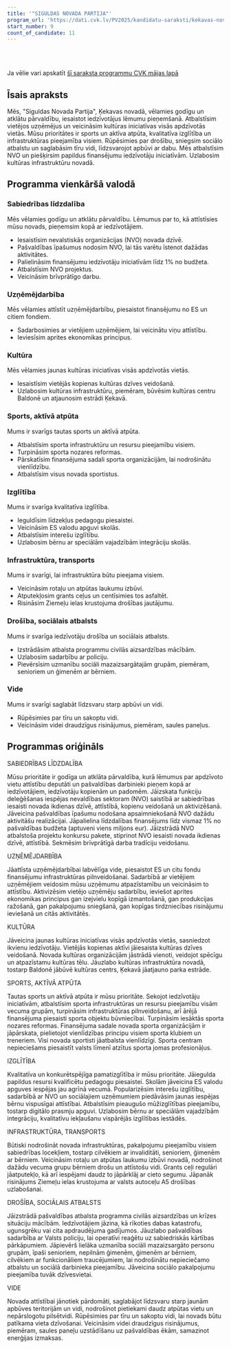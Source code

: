 ```yaml
---
title: '"SIGULDAS NOVADA PARTIJA"'
program_url: 'https://dati.cvk.lv/PV2025/kandidatu-saraksti/kekavas-novads/siguldas-novada-partija'
start_number: 9
count_of_candidate: 11
---
```



<Badge text="Sabiedrības līdzdalība" variant="note" size="small" /> <Badge text="Uzņēmējdarbības attīstība" variant="note" size="small" /> <Badge text="Kultūras iniciatīvas" variant="note" size="small" /> <Badge text="Sporta infrastruktūra" variant="note" size="small" /> <Badge text="Sociālais atbalsts" variant="note" size="small" />

<br/><br/> 

<Card title='Šis ir mākslīga intelekta ģenerēts apraksts' icon='starlight'>
    Ja vēlie vari apskatīt <a href={frontmatter.program_url} target='_blank'>šī saraksta programmu CVK mājas lapā</a>
    </Card>

## Īsais apraksts

Mēs, "Siguldas Novada Partija", Ķekavas novadā, vēlamies godīgu un atklātu pārvaldību, iesaistot iedzīvotājus lēmumu pieņemšanā. Atbalstīsim vietējos uzņēmējus un veicināsim kultūras iniciatīvas visās apdzīvotās vietās. Mūsu prioritātes ir sports un aktīva atpūta, kvalitatīva izglītība un infrastruktūras pieejamība visiem. Rūpēsimies par drošību, sniegsim sociālo atbalstu un saglabāsim tīru vidi, līdzsvarojot apbūvi ar dabu. Mēs atbalstīsim NVO un piešķirsim papildus finansējumu iedzīvotāju iniciatīvām. Uzlabosim kultūras infrastruktūru novadā.

## Programma vienkāršā valodā

### Sabiedrības līdzdalība

Mēs vēlamies godīgu un atklātu pārvaldību. Lēmumus par to, kā attīstīsies mūsu novads, pieņemsim kopā ar iedzīvotājiem.

*   Iesaistīsim nevalstiskās organizācijas (NVO) novada dzīvē.
*   Pašvaldības īpašumus nodosim NVO, lai tās varētu īstenot dažādas aktivitātes.
*   Palielināsim finansējumu iedzīvotāju iniciatīvām līdz 1% no budžeta.
*   Atbalstīsim NVO projektus.
*   Veicināsim brīvprātīgo darbu.

### Uzņēmējdarbība

Mēs vēlamies attīstīt uzņēmējdarbību, piesaistot finansējumu no ES un citiem fondiem.

*   Sadarbosimies ar vietējiem uzņēmējiem, lai veicinātu viņu attīstību.
*   Ieviesīsim aprites ekonomikas principus.

### Kultūra

Mēs vēlamies jaunas kultūras iniciatīvas visās apdzīvotās vietās.

*   Iesaistīsim vietējās kopienas kultūras dzīves veidošanā.
*   Uzlabosim kultūras infrastruktūru, piemēram, būvēsim kultūras centru Baldonē un atjaunosim estrādi Ķekavā.

### Sports, aktīvā atpūta

Mums ir svarīgs tautas sports un aktīvā atpūta.

*   Atbalstīsim sporta infrastruktūru un resursu pieejamību visiem.
*   Turpināsim sporta nozares reformas.
*   Pārskatīsim finansējuma sadali sporta organizācijām, lai nodrošinātu vienlīdzību.
*   Atbalstīsim visus novada sportistus.

### Izglītība

Mums ir svarīga kvalitatīva izglītība.

*   Ieguldīsim līdzekļus pedagogu piesaistei.
*   Veicināsim ES valodu apguvi skolās.
*   Atbalstīsim interešu izglītību.
*   Uzlabosim bērnu ar speciālām vajadzībām integrāciju skolās.

### Infrastruktūra, transports

Mums ir svarīgi, lai infrastruktūra būtu pieejama visiem.

*   Veicināsim rotaļu un atpūtas laukumu izbūvi.
*   Atputekļosim grants ceļus un centīsimies tos asfaltēt.
*   Risināsim Ziemeļu ielas krustojuma drošības jautājumu.

### Drošība, sociālais atbalsts

Mums ir svarīga iedzīvotāju drošība un sociālais atbalsts.

*   Izstrādāsim atbalsta programmu civilās aizsardzības mācībām.
*   Uzlabosim sadarbību ar policiju.
*   Pievērsīsim uzmanību sociāli mazaizsargātajām grupām, piemēram, senioriem un ģimenēm ar bērniem.

### Vide

Mums ir svarīgi saglabāt līdzsvaru starp apbūvi un vidi.

*   Rūpēsimies par tīru un sakoptu vidi.
*   Veicināsim videi draudzīgus risinājumus, piemēram, saules paneļus.

## Programmas oriģināls

SABIEDRĪBAS LĪDZDALĪBA

Mūsu prioritāte ir godīga un atklāta pārvaldība, kurā lēmumus par apdzīvoto vietu attīstību deputāti un pašvaldības darbinieki pieņem kopā ar iedzīvotājiem, iedzīvotāju kopienām un padomēm.
Jāizskata funkciju deleģēšanas iespējas nevaldības sektoram (NVO) saistībā ar sabiedrības iesaisti novada ikdienas dzīvē, attīstībā, kopienu veidošanā un aktivizēšanā. Jāveicina pašvaldības īpašumu nodošana apsaimniekošanā NVO dažādu aktivitāšu realizācijai.
Jāpalielina līdzdalības finansējums līdz vismaz 1% no pašvaldības budžeta (aptuveni viens miljons eur). Jāizstrādā NVO atbalstoša projektu konkursu pakete, stiprinot NVO iesaisti novada ikdienas dzīvē, attīstībā. Sekmēsim brīvprātīgā darba tradīciju veidošanu.

UZŅĒMĒJDARBĪBA

Jāattīsta uzņēmējdarbībai labvēlīga vide, piesaistot ES un citu fondu finansējumu infrastruktūras pilnveidošanai. Sadarbībā ar vietējiem uzņēmējiem veidosim mūsu uzņēmumu atpazīstamību un veicināsim to attīstību. Aktivizēsim vietējo uzņēmēju sadarbību, ieviešot aprites ekonomikas principus gan izejvielu kopīgā izmantošanā, gan produkcijas ražošanā, gan pakalpojumu sniegšanā, gan kopīgas tirdzniecības risinājumu ieviešanā un citās aktivitātēs.

KULTŪRA

Jāveicina jaunas kultūras iniciatīvas visās apdzīvotās vietās, sasniedzot ikvienu iedzīvotāju. Vietējās kopienas aktīvi jāiesaista kultūras dzīves veidošanā. Novada kultūras organizācijām jāstrādā vienoti, veidojot spēcīgu un atpazīstamu kultūras tēlu. Jāuzlabo kultūras infrastruktūra novadā, tostarp Baldonē jābūvē kultūras centrs, Ķekavā jāatjauno parka estrāde.

SPORTS, AKTĪVĀ ATPŪTA

Tautas sports un aktīvā atpūta ir mūsu prioritāte. Sekojot iedzīvotāju iniciatīvām, atbalstīsim sporta infrastruktūras un resursu pieejamību visām vecuma grupām, turpināsim infrastruktūras pilnveidošanu, arī ārējā finansējuma piesaisti sporta objektu būvniecībai. Turpināsim iesāktās sporta nozares reformas. Finansējuma sadale novada sporta organizācijām ir jāpārskata, pielietojot vienlīdzības principu visiem sporta klubiem un treneriem. Visi novada sportisti jāatbalsta vienlīdzīgi. Sporta centram nepieciešams piesaistīt valsts līmenī atzītus sporta jomas profesionāļus.

IZGLĪTĪBA

Kvalitatīva un konkurētspējīga pamatizglītība ir mūsu prioritāte. Jāiegulda papildus resursi kvalificētu pedagogu piesaistei. Skolām jāveicina ES valodu apguves iespējas jau agrīnā vecumā. Popularizēsim interešu izglītību, sadarbībā ar NVO un sociālajiem uzņēmumiem piedāvāsim jaunas iespējas bērnu vispusīgai attīstībai. Atbalstīsim pieaugušo mūžizglītības pieejamību, tostarp digitālo prasmju apguvi. Uzlabosim bērnu ar speciālām vajadzībām integrāciju, kvalitatīvu iekļaušanu vispārējās izglītības iestādēs.

INFRASTRUKTŪRA, TRANSPORTS

Būtiski nodrošināt novada infrastruktūras, pakalpojumu pieejamību visiem sabiedrības locekļiem, tostarp cilvēkiem ar invaliditāti, senioriem, ģimenēm ar bērniem. Veicināsim rotaļu un atpūtas laukumu izbūvi novadā, nodrošinot dažādu vecuma grupu bērniem drošu un attīstošu vidi. Grants ceļi regulāri jāatputekļo, kā arī iespējami daudz to jāpārklāj ar cieto segumu. Jāpanāk risinājums Ziemeļu ielas krustojuma ar valsts autoceļu A5 drošības uzlabošanai.

DROŠĪBA, SOCIĀLAIS ATBALSTS

Jāizstrādā pašvaldības atbalsta programma civilās aizsardzības un krīzes situāciju mācībām. Iedzīvotājiem jāzina, kā rīkoties dabas katastrofu, ugunsgrēku vai cita apdraudējuma gadījumos. Jāuzlabo pašvaldības sadarbība ar Valsts policiju, lai operatīvi reaģētu uz sabiedriskās kārtības pārkāpumiem. Jāpievērš lielāka uzmanība sociāli mazaizsargāto personu grupām, īpaši senioriem, nepilnām ģimenēm, ģimenēm ar bērniem, cilvēkiem ar funkcionāliem traucējumiem, lai nodrošinātu nepieciečamo atbalstu un sociālā darbinieka pieejamību. Jāveicina sociālo pakalpojumu pieejamība tuvāk dzīvesvietai.

VIDE

Novada attīstībai jānotiek pārdomāti, saglabājot līdzsvaru starp jaunām apbūves teritorijām un vidi, nodrošinot pietiekami daudz atpūtas vietu un nepārslogotu pilsētvidi. Rūpēsimies par tīru un sakoptu vidi, lai novads būtu patīkama vieta dzīvošanai. Veicināsim videi draudzīgus risinājumus, piemēram, saules paneļu uzstādīšanu uz pašvaldības ēkām, samazinot enerģijas izmaksas.
